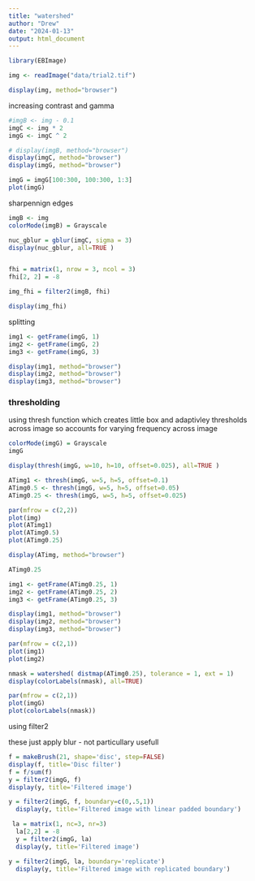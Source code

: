 ```yaml
---
title: "watershed"
author: "Drew"
date: "2024-01-13"
output: html_document
---
```


```r
library(EBImage)
```

```r
img <- readImage("data/trial2.tif")
```

```r
display(img, method="browser")

```

increasing contrast and gamma 

```r
#imgB <- img - 0.1
imgC <- img * 2
imgG <- imgC ^ 2

# display(imgB, method="browser")
display(imgC, method="browser")
display(imgG, method="browser")

imgG = imgG[100:300, 100:300, 1:3]
plot(imgG)
```

sharpennign edges 

```r

imgB <- img
colorMode(imgB) = Grayscale

nuc_gblur = gblur(imgC, sigma = 3)
display(nuc_gblur, all=TRUE )


fhi = matrix(1, nrow = 3, ncol = 3)
fhi[2, 2] = -8

img_fhi = filter2(imgB, fhi)

display(img_fhi)

```


splitting

```r

img1 <- getFrame(imgG, 1)
img2 <- getFrame(imgG, 2)
img3 <- getFrame(imgG, 3)

display(img1, method="browser")
display(img2, method="browser")
display(img3, method="browser")

```


### thresholding

using thresh function which creates little box and adaptivley thresholds across image so accounts for varying frequency across image 

```r

colorMode(imgG) = Grayscale
imgG

display(thresh(imgG, w=10, h=10, offset=0.025), all=TRUE )

ATimg1 <- thresh(imgG, w=5, h=5, offset=0.1)
ATimg0.5 <- thresh(imgG, w=5, h=5, offset=0.05)
ATimg0.25 <- thresh(imgG, w=5, h=5, offset=0.025)

par(mfrow = c(2,2))
plot(img)
plot(ATimg1)
plot(ATimg0.5)
plot(ATimg0.25)

display(ATimg, method="browser")

ATimg0.25

```

```r


img1 <- getFrame(ATimg0.25, 1)
img2 <- getFrame(ATimg0.25, 2)
img3 <- getFrame(ATimg0.25, 3)

display(img1, method="browser")
display(img2, method="browser")
display(img3, method="browser")

par(mfrow = c(2,1))
plot(img1)
plot(img2)

```

```r
nmask = watershed( distmap(ATimg0.25), tolerance = 1, ext = 1)
display(colorLabels(nmask), all=TRUE)

par(mfrow = c(2,1))
plot(imgG)
plot(colorLabels(nmask))
```









using filter2 

these just apply blur - not particullary usefull 

```r
f = makeBrush(21, shape='disc', step=FALSE)
display(f, title='Disc filter')
f = f/sum(f)
y = filter2(imgG, f)
display(y, title='Filtered image')
```

```r
y = filter2(imgG, f, boundary=c(0,.5,1))
  display(y, title='Filtered image with linear padded boundary')
```

```r
 la = matrix(1, nc=3, nr=3)
  la[2,2] = -8
  y = filter2(imgG, la)
  display(y, title='Filtered image')
```

```r
y = filter2(imgG, la, boundary='replicate')
  display(y, title='Filtered image with replicated boundary')
```

